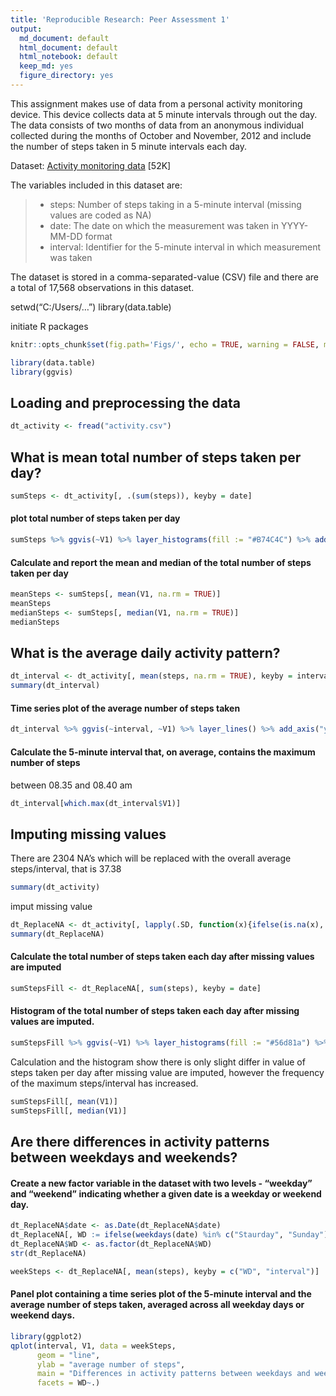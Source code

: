 ```yaml
---
title: 'Reproducible Research: Peer Assessment 1'
output:
  md_document: default
  html_document: default
  html_notebook: default
  keep_md: yes
  figure_directory: yes
---
```

This assignment makes use of data from a personal activity monitoring device. This device collects data at 5 minute intervals through out the day. The data consists of two months of data from an anonymous individual collected during the months of October and November, 2012 and include the number of steps taken in 5 minute intervals each day.

Dataset: [Activity monitoring data](https://d396qusza40orc.cloudfront.net/repdata%2Fdata%2Factivity.zip) [52K]

The variables included in this dataset are:

>
* steps: Number of steps taking in a 5-minute interval (missing values are coded as NA)
* date: The date on which the measurement was taken in YYYY-MM-DD format
* interval: Identifier for the 5-minute interval in which measurement was taken

The dataset is stored in a comma-separated-value (CSV) file and there are a total of 17,568 observations in this dataset.


setwd("C:/Users/...")
library(data.table)

initiate R packages
```r
knitr::opts_chunk$set(fig.path='Figs/', echo = TRUE, warning = FALSE, message = FALSE)
```

```r
library(data.table)
library(ggvis)
```

## Loading and preprocessing the data
```r
dt_activity <- fread("activity.csv")
```
## What is mean total number of steps taken per day?
```r
sumSteps <- dt_activity[, .(sum(steps)), keyby = date]
```

#### plot total number of steps taken per day
```r
sumSteps %>% ggvis(~V1) %>% layer_histograms(fill := "#B74C4C") %>% add_axis("x", title = "Total steps") %>% add_axis("y", title = "Frequency")
```
#### Calculate and report the mean and median of the total number of steps taken per day
```r
meanSteps <- sumSteps[, mean(V1, na.rm = TRUE)]
meanSteps
medianSteps <- sumSteps[, median(V1, na.rm = TRUE)]
medianSteps
```
## What is the average daily activity pattern?
```r
dt_interval <- dt_activity[, mean(steps, na.rm = TRUE), keyby = interval]
summary(dt_interval)
```

#### Time series plot of the average number of steps taken
```r
dt_interval %>% ggvis(~interval, ~V1) %>% layer_lines() %>% add_axis("y", title = "average number of steps")
```

#### Calculate the 5-minute interval that, on average, contains the maximum number of steps
between 08.35 and 08.40 am
```r
dt_interval[which.max(dt_interval$V1)]
```
## Imputing missing values
There are 2304 NA's which will be replaced with the overall average steps/interval, that is 37.38
```r
summary(dt_activity)
```
imput missing value
```r
dt_ReplaceNA <- dt_activity[, lapply(.SD, function(x){ifelse(is.na(x), 37.38, x)})]
summary(dt_ReplaceNA)
```
#### Calculate the total number of steps taken each day after missing values are imputed
```r
sumStepsFill <- dt_ReplaceNA[, sum(steps), keyby = date]
```
#### Histogram of the total number of steps taken each day after missing values are imputed. 
```r
sumStepsFill %>% ggvis(~V1) %>% layer_histograms(fill := "#56d81a") %>% add_axis("x", title = "Total steps after missing values are imputed") %>% add_axis("y", title = "Frequency")
```
Calculation and the histogram show there is only slight differ in value of steps taken per day after missing value are imputed, however the frequency of the maximum steps/interval has increased.
```r
sumStepsFill[, mean(V1)]
sumStepsFill[, median(V1)]
```
## Are there differences in activity patterns between weekdays and weekends?

#### Create a new factor variable in the dataset with two levels - "weekday" and "weekend" indicating whether a given date is a weekday or weekend day.
```r
dt_ReplaceNA$date <- as.Date(dt_ReplaceNA$date)
dt_ReplaceNA[, WD := ifelse(weekdays(date) %in% c("Staurday", "Sunday"), "weekend", "weekday")]
dt_ReplaceNA$WD <- as.factor(dt_ReplaceNA$WD)
str(dt_ReplaceNA)
```

```r
weekSteps <- dt_ReplaceNA[, mean(steps), keyby = c("WD", "interval")]
```

#### Panel plot containing a time series plot of the 5-minute interval and the average number of steps taken, averaged across all weekday days or weekend days.
```r
library(ggplot2)
qplot(interval, V1, data = weekSteps, 
      geom = "line", 
      ylab = "average number of steps",
      main = "Differences in activity patterns between weekdays and weekends",
      facets = WD~.)
```






